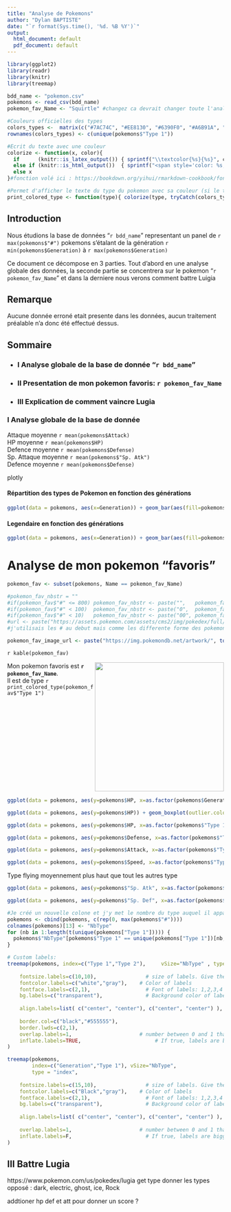 ```yaml
---
title: "Analyse de Pokemons"
author: "Dylan BAPTISTE"
date: "`r format(Sys.time(), '%d. %B %Y')`"
output:
  html_document: default
  pdf_document: default
---
```


```r
library(ggplot2)
library(readr)
library(knitr)
library(treemap)

bdd_name <- "pokemon.csv"
pokemons <- read_csv(bdd_name)
pokemon_fav_Name <- "Squirtle" #changez ca devrait changer toute l'analyse en partie II (l'image va buger pour les secondes forme :( )

#Couleurs officielles des types
colors_types <-  matrix(c("#7AC74C", "#EE8130", "#6390F0", "#A6B91A", "#A8A77A", "#A33EA1", "#F7D02C", "#E2BF65", "#D685AD", "#C22E28", "#F95587", "#B6A136", "#735797", "#96D9D6", "#6F35FC", "#705746", "#B7B7CE", "#A98FF3"))
rownames(colors_types) <- c(unique(pokemons$"Type 1"))

#Ecrit du texte avec une couleur
colorize <- function(x, color){
  if      (knitr::is_latex_output()) { sprintf("\\textcolor{%s}{%s}", color, x) }
  else if (knitr::is_html_output())  { sprintf("<span style='color: %s;'>%s</span>", color, x) }
  else x
}#fonction volé ici : https://bookdown.org/yihui/rmarkdown-cookbook/font-color.html

#Permet d'afficher le texte du type du pokemon avec sa couleur (si le type n'existe pas il n'aura juste pas de couleur :) )
print_colored_type <- function(type){ colorize(type, tryCatch(colors_types[type, ], error = function(e){""} )) }

```

## Introduction

Nous étudions la base de données "`r bdd_name`" representant un panel de `r max(pokemons$"#")` pokemons s'étalant de la génération `r min(pokemons$Generation)` à `r max(pokemons$Generation)`

Ce document ce décompose en 3 parties. Tout d'abord en une analyse globale des données, la seconde partie se concentrera sur le pokemon "`r pokemon_fav_Name`" et dans la derniere nous verons comment battre Luigia 

## Remarque
Aucune donnée erroné etait presente dans les données, aucun traitement préalable n'a donc été effectué dessus.

## Sommaire
- ### **I** Analyse globale de la base de donnée "`r bdd_name`"
- ### **II** Presentation de mon pokemon favoris: `r pokemon_fav_Name`
- ### **III** Explication de comment vaincre Lugia

### **I** Analyse globale de la base de donnée

Attaque moyenne `r mean(pokemons$Attack)`  
HP moyenne `r mean(pokemons$HP)`   
Defence moyenne `r mean(pokemons$Defense)`  
Sp. Attaque moyenne `r mean(pokemons$"Sp. Atk")`   
Defence moyenne `r mean(pokemons$Defense)`  


plotly

#### Répartition des types de Pokemon en fonction des générations
```r
ggplot(data = pokemons, aes(x=Generation)) + geom_bar(aes(fill=pokemons$"Type 1")) + scale_fill_discrete(name = "Type") + xlab("Génération") + ylab("Total") + scale_fill_manual(values=t(t(colors_types[order(rownames(colors_types)), ])))
```

#### Legendaire en fonction des générations
```r
ggplot(data = pokemons, aes(x=Generation)) + geom_bar(aes(fill=pokemons$Legendary))
```

# Analyse de mon pokemon "favoris"
```r

pokemon_fav <- subset(pokemons, Name == pokemon_fav_Name)

#pokemon_fav_nbstr = ""
#if(pokemon_fav$"#" <= 800) pokemon_fav_nbstr <- paste("",   pokemon_fav$"#" , sep="")
#if(pokemon_fav$"#" < 100)  pokemon_fav_nbstr <- paste("0",  pokemon_fav$"#" , sep="")
#if(pokemon_fav$"#" < 10)   pokemon_fav_nbstr <- paste("00", pokemon_fav$"#" , sep="")
#url <- paste("https://assets.pokemon.com/assets/cms2/img/pokedex/full/", pokemon_fav_nbstr, ".png", sep="")
#j'utilisais les # au debut mais comme les differente forme des pokemon ont fait decaler les # je pouvais pas utiliser ce site pour les images...

pokemon_fav_image_url <- paste("https://img.pokemondb.net/artwork/", tolower(pokemon_fav_Name), ".jpg", sep="")

```
`r kable(pokemon_fav)`

<img src="`r pokemon_fav_image_url `" width="300" style="float:right">
Mon pokemon favoris est **`r pokemon_fav_Name`**.  
Il est de type `r print_colored_type(pokemon_fav$"Type 1")`
<div style="clear:right"></div>

```r
ggplot(data = pokemons, aes(y=pokemons$HP, x=as.factor(pokemons$Generation))) + geom_boxplot(outlier.colour="#ff2255", outlier.shape=16, outlier.size=2, notch=TRUE) + geom_point(data=pokemon_fav, aes(y=pokemon_fav$HP, x=pokemon_fav$Generation), colour="red", size=5) + geom_text( aes(y = pokemon_fav$HP+10, x = pokemon_fav$Generation, label = pokemon_fav_Name))
```


```r
ggplot(data = pokemons, aes(y=pokemons$HP)) + geom_boxplot(outlier.colour="#ff2255", outlier.shape=16, outlier.size=2, notch=FALSE) + theme(axis.title.x=element_blank(),axis.text.x=element_blank(),axis.ticks.x=element_blank()) + geom_point(data=pokemon_fav, aes(y=HP, x = 0), colour="red", size=5) + geom_text( aes(y = pokemon_fav$HP+10, x = 0, label = pokemon_fav_Name))
```


```r
ggplot(data = pokemons, aes(y=pokemons$HP, x=as.factor(pokemons$"Type 1"))) + geom_boxplot(outlier.colour="#ff2255", outlier.shape=16, outlier.size=2, notch=FALSE)
```


```r
ggplot(data = pokemons, aes(y=pokemons$Defense, x=as.factor(pokemons$"Type 1"))) + geom_boxplot(outlier.colour="#ff2255", outlier.shape=16, outlier.size=2, notch=FALSE)
```

```r
ggplot(data = pokemons, aes(y=pokemons$Attack, x=as.factor(pokemons$"Type 1"))) + geom_boxplot(outlier.colour="#ff2255", outlier.shape=16, outlier.size=2, notch=FALSE)
```

```r
ggplot(data = pokemons, aes(y=pokemons$Speed, x=as.factor(pokemons$"Type 1"))) + geom_boxplot(outlier.colour="#ff2255", outlier.shape=16, outlier.size=2, notch=FALSE)
```

Type flying moyennement plus haut que tout les autres type


```r
ggplot(data = pokemons, aes(y=pokemons$"Sp. Atk", x=as.factor(pokemons$"Type 1"))) + geom_boxplot(outlier.colour="#ff2255", outlier.shape=16, outlier.size=2, notch=FALSE)
```


```r
ggplot(data = pokemons, aes(y=pokemons$"Sp. Def", x=as.factor(pokemons$"Type 1"))) + geom_boxplot(outlier.colour="#ff2255", outlier.shape=16, outlier.size=2, notch=FALSE)
```

```r

#Je créé un nouvelle colone et j'y met le nombre du type auquel il appartient, impossible de faire fonctionner treemap sans ca
pokemons <- cbind(pokemons, c(rep(0, max(pokemons$"#"))))  
colnames(pokemons)[13] <- "NbType"
for (nb in 1:length(t(unique(pokemons["Type 1"])))) {
  pokemons$"NbType"[pokemons$"Type 1" == unique(pokemons["Type 1"])[nb,] ] <- length(which(pokemons["Type 1"] == unique(pokemons["Type 1"])[nb,]))
}
```
```r


 
# Custom labels:
treemap(pokemons, index=c("Type 1","Type 2"),     vSize="NbType" , type = "index",
 
    fontsize.labels=c(10,10),                # size of labels. Give the size per level of aggregation: size for group, size for subgroup, sub-subgroups...
    fontcolor.labels=c("white","gray"),    # Color of labels
    fontface.labels=c(2,1),                  # Font of labels: 1,2,3,4 for normal, bold, italic, bold-italic...
    bg.labels=c("transparent"),              # Background color of labels
    
    align.labels=list( c("center", "center"), c("center", "center") ), # Where to place labels in the rectangle?
    
    border.col=c("black","#555555"),
    border.lwds=c(2,1),
    overlap.labels=1,                      # number between 0 and 1 that determines the tolerance of the overlap between labels. 0 means that labels of lower levels are not printed if higher level labels overlap, 1  means that labels are always printed. In-between values, for instance the default value .5, means that lower level labels are printed if other labels do not overlap with more than .5  times their area size.
    inflate.labels=TRUE,                        # If true, labels are bigger when rectangle is bigger.
)


```


```r


treemap(pokemons,
        index=c("Generation","Type 1"), vSize="NbType",
        type = "index",
 
    fontsize.labels=c(15,10),                # size of labels. Give the size per level of aggregation: size for group, size for subgroup, sub-subgroups...
    fontcolor.labels=c("Black","gray"),    # Color of labels
    fontface.labels=c(2,1),                  # Font of labels: 1,2,3,4 for normal, bold, italic, bold-italic...
    bg.labels=c("transparent"),              # Background color of labels
    
    align.labels=list( c("center", "center"), c("center", "center") ), # Where to place labels in the rectangle?
    
    overlap.labels=1,                      # number between 0 and 1 that determines the tolerance of the overlap between labels. 0 means that labels of lower levels are not printed if higher level labels overlap, 1  means that labels are always printed. In-between values, for instance the default value .5, means that lower level labels are printed if other labels do not overlap with more than .5  times their area size.
    inflate.labels=F,                        # If true, labels are bigger when rectangle is bigger.
)

```


## III Battre Lugia
https://www.pokemon.com/us/pokedex/lugia
get type
donner les types opposé : dark, electric, ghost, ice, Rock

addtioner hp def et att pour donner un score ?





















